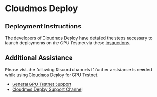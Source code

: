 # Cloudmos Deploy

## Deployment Instructions

The developers of Cloudmos Deploy have detailed the steps necessary to launch deployments on the GPU Testnet via these [instructions](https://medium.com/@cloudmos/akash-gpu-testnet-02-guide-a79fd5573295).

## Additional Assistance

Please visit the following Discord channels if further assistance is needed while using Cloudmos Deploy for GPU Testnet.

* [General GPU Testnet Support](https://discord.com/channels/747885925232672829/1067981460461588480)
* [Cloudmos Deploy Support Channe](https://discord.com/channels/747885925232672829/874808726513651782)l
